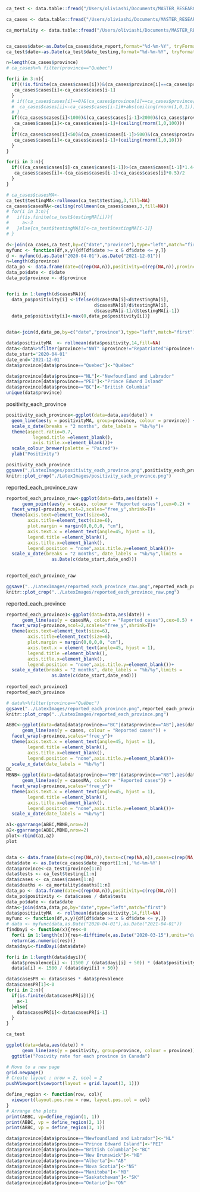 ```r
ca_test <- data.table::fread("/Users/oliviashi/Documents/MASTER_RESEARCH/Covid19Canada/timeseries_prov/testing_timeseries_prov.csv")

ca_cases <- data.table::fread("/Users/oliviashi/Documents/MASTER_RESEARCH/Covid19Canada/timeseries_prov/cases_timeseries_prov.csv")

ca_mortality <- data.table::fread("/Users/oliviashi/Documents/MASTER_RESEARCH/Covid19Canada/timeseries_prov/mortality_timeseries_prov.csv")


ca_cases$date<-as.Date(ca_cases$date_report,format="%d-%m-%Y", tryFormats= "%Y-%m-%d") 
ca_test$date<-as.Date(ca_test$date_testing,format="%d-%m-%Y", tryFormats= "%Y-%m-%d")

n=length(ca_cases$province)
# ca_cases%>% filter(province=="Quebec")

for(i in 3:n){
  if((!is.finite(ca_cases$cases[i]))&(ca_cases$province[i]==ca_cases$province[i-1])){
   ca_cases$cases[i]<-ca_cases$cases[i-1]
  }
  # if((ca_cases$cases[i]==0)&(ca_cases$province[i]==ca_cases$province[i-1])){
  #  ca_cases$cases[i]<-ca_cases$cases[i-1]#+abs(ceiling(rnorm(1,0,1)))
  # }
  if((ca_cases$cases[i]<1000)&(ca_cases$cases[i-1]>2000)&(ca_cases$province[i]=="Ontario")){
   ca_cases$cases[i]<-ca_cases$cases[i-1]+(ceiling(rnorm(1,0,100)))
  }
  if((ca_cases$cases[i]<50)&(ca_cases$cases[i-1]>500)&(ca_cases$province[i]==ca_cases$province[i-1])){
   ca_cases$cases[i]<-ca_cases$cases[i-1]+(ceiling(rnorm(1,0,10)))
  }
}

for(i in 3:n){
  if(((ca_cases$cases[i]-ca_cases$cases[i-1])>(ca_cases$cases[i-1]*1.4+500))&(ca_cases$province[i]==ca_cases$province[i-1])){
   ca_cases$cases[i]<-(ca_cases$cases[i-1]+ca_cases$cases[i]*0.5)/2
  }
}


```



```r
# ca_cases$casesMA<-
ca_test$testingMA<-rollmean(ca_test$testing,3,fill=NA)
ca_cases$casesMA<-ceiling(rollmean(ca_cases$cases,3,fill=NA))
# for(i in 3:n){
#   if(is.finite(ca_test$testingMA[i])){
#     a<-3
#   }else{ca_test$testingMA[i]<-ca_test$testingMA[i-1]}
# }

d<-join(ca_cases,ca_test,by=c("date","province"),type="left",match="first")
myfunc <- function(df,x,y){df[df$date >= x & df$date <= y,]}
d <- myfunc(d,as.Date("2020-04-01"),as.Date("2021-12-01"))
n=length(d$province)
data_po <- data.frame(date=c(rep(NA,n)),positivity=c(rep(NA,n)),province=c(rep(NA,n)))
data_po$date <- d$date
data_po$province <- d$province


for(i in 1:length(d$casesMA)){
  data_po$positivity[i] <-ifelse(d$casesMA[i]<d$testingMA[i],
                                 d$casesMA[i]/d$testingMA[i],
                                 d$casesMA[i-1]/d$testingMA[i-1])
  data_po$positivity[i]<-max(0,data_po$positivity[i])}


data<-join(d,data_po,by=c("date","province"),type="left",match="first")

data$positivityMA  <- rollmean(data$positivity,14,fill=NA)
data<-data%>%filter(province!="NWT" &province!="Repatriated"&province!="Nunavut"&province!="Yukon")
date_start='2020-04-01'
date_end='2021-12-01'
data$province[data$province=="Quebec"]<-"Québec"

data$province[data$province=="NL"]<-"Newfoundland and Labrador"
data$province[data$province=="PEI"]<-"Prince Edward Island"
data$province[data$province=="BC"]<-"British Columbia"
unique(data$province)
```


positivity_each_province
```r
positivity_each_province<-ggplot(data=data,aes(date)) +
  geom_line(aes(y = positivityMA, group=province, colour = province)) +
  scale_x_date(breaks = "2 months", date_labels = "%b/%y")+
  theme(aspect.ratio=0.7,
          legend.title =element_blank(),
          axis.title.x=element_blank())+
  scale_colour_brewer(palette = "Paired")+
  ylab("Positivity")

positivity_each_province
ggsave("./LatexImages/positivity_each_province.png",positivity_each_province,scale=1)
knitr::plot_crop("./LatexImages/positivity_each_province.png")

```

reported_each_province_raw
```r
reported_each_province_raw<-ggplot(data=data,aes(date)) +
      geom_point(aes(y = cases, colour = "Reported cases"),cex=0.2) + 
  facet_wrap(~province,ncol=2,scales="free_y",shrink=T)+
  theme(axis.text=element_text(size=6),
        axis.title=element_text(size=6),
        plot.margin = margin(0,0,0,0, "cm"),
        axis.text.x = element_text(angle=45, hjust = 1),
        legend.title =element_blank(),
        axis.title.x=element_blank(),
        legend.position = "none",axis.title.y=element_blank())+
  scale_x_date(breaks = "2 months", date_labels = "%b/%y",limits =
                 as.Date(c(date_start,date_end)))
  

reported_each_province_raw

ggsave("../LatexImages/reported_each_province_raw.png",reported_each_province_raw,height=6,width=6)
knitr::plot_crop("../LatexImages/reported_each_province_raw.png")

```


reported_each_province
```r
reported_each_province1<-ggplot(data=data,aes(date)) +
      geom_line(aes(y = casesMA, colour = "Reported cases"),cex=0.5) + 
  facet_wrap(~province,ncol=2,scales="free_y",shrink=T)+
  theme(axis.text=element_text(size=6),
        axis.title=element_text(size=6),
        plot.margin = margin(0,0,0,0, "cm"),
        axis.text.x = element_text(angle=45, hjust = 1),
        legend.title =element_blank(),
        axis.title.x=element_blank(),
        legend.position = "none",axis.title.y=element_blank())+
  scale_x_date(breaks = "2 months", date_labels = "%b/%y",limits =
                 as.Date(c(date_start,date_end)))
  
reported_each_province1
reported_each_province

# data%>%filter(province=="Québec")
ggsave("../LatexImages/reported_each_province.png",reported_each_province1,height=6,width=6)
knitr::plot_crop("../LatexImages/reported_each_province.png")

```



```r
ABBC<-ggplot(data=data[data$province=="BC"|data$province=="AB"],aes(date)) +
      geom_line(aes(y = cases, colour = "Reported cases")) + 
  facet_wrap(~province,scales="free_y")+
  theme(axis.text.x = element_text(angle=45, hjust = 1),
        legend.title =element_blank(),
        axis.title.x=element_blank(),
        legend.position = "none",axis.title.y=element_blank())+
  scale_x_date(date_labels = "%b/%y")
BC
MBNB<-ggplot(data=data[data$province=="MB"|data$province=="NB"],aes(date)) +
      geom_line(aes(y = casesMA, colour = "Reported cases")) + 
  facet_wrap(~province,scales="free_y")+
  theme(axis.text.x = element_text(angle=45, hjust = 1),
        legend.title =element_blank(),
        axis.title.x=element_blank(),
        legend.position = "none",axis.title.y=element_blank())+
  scale_x_date(date_labels = "%b/%y")

a1<-ggarrange(ABBC,MBNB,nrow=2)
a2<-ggarrange(ABBC,MBNB,nrow=2)
plot<-rbind(a1,a2)
plot


data <- data.frame(date=c(rep(NA,n)),tests=c(rep(NA,n)),cases=c(rep(NA,n)),province=c(rep(NA,n)))
data$date <- as.Date(ca_cases$date_report[1:n],'%d-%m-%Y')
data$province<-ca_test$province[1:n]
data$tests <- ca_test$testing[1:n]
data$cases <- ca_cases$cases[1:n]
data$deaths <- ca_mortality$deaths[1:n]
data_po <- data.frame(date=c(rep(NA,n)),positivity=c(rep(NA,n)))
data_po$positivity <- data$cases / data$tests
data_po$date <- data$date
data<-join(data,data_po,by="date",type="left",match="first")
data$positivityMA  <- rollmean(data$positivity,14,fill=NA)
myfunc <- function(df,x,y){df[df$date >= x & df$date <= y,]}
# data <- myfunc(data,as.Date("2020-04-01"),as.Date("2021-04-01"))  
findDayi <- function(x){res<-0
  for(i in 1:length(x)){res<-difftime(x,as.Date("2020-03-15"),units="days")}
  return(as.numeric(res))}
data$dayi<-findDayi(data$date)

for(i in 1:length(data$dayi)){
  data$prevalence[i] <- (1500 / (data$dayi[i] + 50)) * (data$positivity[i])^(0.5) + 2
  data$a[i] <- 1500 / (data$dayi[i] + 50)}

data$casesPR <- data$cases * data$prevalence
data$casesPR[1]<-0
for(i in 2:n){
  if(is.finite(data$casesPR[i])){
    a<-1
  }else{
    data$casesPR[i]<-data$casesPR[i-1]
  }
}
```

```r
ca_test
```


```r
ggplot(data=data,aes(date)) +
      geom_line(aes(y = positivity, group=province, colour = province)) +
  ggtitle("Posivity rate for each province in Canada")
```

```r
# Move to a new page
grid.newpage()
# Create layout : nrow = 2, ncol = 2
pushViewport(viewport(layout = grid.layout(3, 1)))

define_region <- function(row, col){
  viewport(layout.pos.row = row, layout.pos.col = col)
} 
# Arrange the plots
print(ABBC, vp=define_region(1, 1))
print(ABBC, vp = define_region(2, 1))
print(ABBC, vp = define_region(3, 1))

data$province[data$province=="Newfoundland and Labrador"]<-"NL"
data$province[data$province=="Prince Edward Island"]<-"PEI"
data$province[data$province=="British Columbia"]<-"BC"
data$province[data$province=="New Brunswick"]<-"NB"
data$province[data$province=="Alberta"]<-"AB"
data$province[data$province=="Nova Scotia"]<-"NS"
data$province[data$province=="Manitoba"]<-"MB"
data$province[data$province=="Saskatchewan"]<-"SK"
data$province[data$province=="Ontario"]<-"ON"
```



